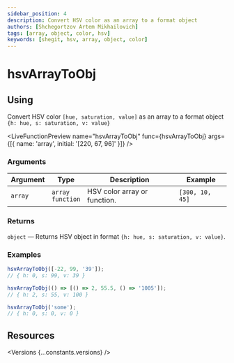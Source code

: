 ```yaml
---
sidebar_position: 4
description: Convert HSV color as an array to a format object
authors: [Shchegortzov Artem Mikhailovich]
tags: [array, object, color, hsv]
keywords: [shegit, hsv, array, object, color]
---
```




# hsvArrayToObj

## Using

Convert HSV color `[hue, saturation, value]` as an array to a format object `{h: hue, s: saturation, v: value}`

<LiveFunctionPreview
  name="hsvArrayToObj"
  func={hsvArrayToObj}
  args={[{ name: 'array', initial: '[220, 67, 96]' }]}
/>

### Arguments

| Argument | Type                      | Description                  | Example         |
| -------- | ------------------------- | ---------------------------- | --------------- |
| `array`  | `array` <br /> `function` | HSV color array or function. | `[300, 10, 45]` |

### Returns

`object` — Returns HSV object in format `{h: hue, s: saturation, v: value}`.

### Examples

```js
hsvArrayToObj([-22, 99, '39']);
// { h: 0, s: 99, v: 39 }

hsvArrayToObj(() => [() => 2, 55.5, () => '1005']);
// { h: 2, s: 55, v: 100 }

hsvArrayToObj('some');
// { h: 0, s: 0, v: 0 }
```

## Resources

<Versions {...constants.versions} />

<div style={{ display: 'flex', gap: 20 }}>
  <GitHubResourceButton linkPath={constants.resourceLinkPath} />
</div>
